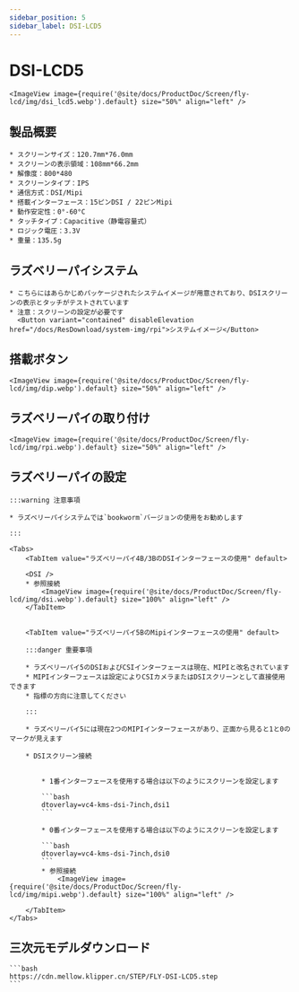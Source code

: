 ```yaml
---
sidebar_position: 5
sidebar_label: DSI-LCD5
---
```



# DSI-LCD5

    <ImageView image={require('@site/docs/ProductDoc/Screen/fly-lcd/img/dsi_lcd5.webp').default} size="50%" align="left" />

## 製品概要

    * スクリーンサイズ：120.7mm*76.0mm
    * スクリーンの表示領域：108mm*66.2mm
    * 解像度：800*480
    * スクリーンタイプ：IPS
    * 通信方式：DSI/Mipi
    * 搭載インターフェース：15ピンDSI / 22ピンMipi
    * 動作安定性：0°-60°C
    * タッチタイプ：Capacitive（静電容量式）
    * ロジック電圧：3.3V
    * 重量：135.5g

## ラズベリーパイシステム

    * こちらにはあらかじめパッケージされたシステムイメージが用意されており、DSIスクリーンの表示とタッチがテストされています
    * 注意：スクリーンの設定が必要です
      <Button variant="contained" disableElevation href="/docs/ResDownload/system-img/rpi">システムイメージ</Button>

## 搭載ボタン

    <ImageView image={require('@site/docs/ProductDoc/Screen/fly-lcd/img/dip.webp').default} size="50%" align="left" />

## ラズベリーパイの取り付け

    <ImageView image={require('@site/docs/ProductDoc/Screen/fly-lcd/img/rpi.webp').default} size="50%" align="left" />

## ラズベリーパイの設定

    :::warning 注意事項

    * ラズベリーパイシステムでは`bookworm`バージョンの使用をお勧めします

    :::

    <Tabs>
        <TabItem value="ラズベリーパイ4B/3BのDSIインターフェースの使用" default>
        
        <DSI />
        * 参照接続
            <ImageView image={require('@site/docs/ProductDoc/Screen/fly-lcd/img/dsi.webp').default} size="100%" align="left" />
        </TabItem>


        <TabItem value="ラズベリーパイ5BのMipiインターフェースの使用" default>

        :::danger 重要事項

        * ラズベリーパイ5のDSIおよびCSIインターフェースは現在、MIPIと改名されています
        * MIPIインターフェースは設定によりCSIカメラまたはDSIスクリーンとして直接使用できます
        * 指標の方向に注意してください

        :::

        * ラズベリーパイ5には現在2つのMIPIインターフェースがあり、正面から見ると1と0のマークが見えます

        * DSIスクリーン接続


            * 1番インターフェースを使用する場合は以下のようにスクリーンを設定します

            ```bash
            dtoverlay=vc4-kms-dsi-7inch,dsi1
            ```

            * 0番インターフェースを使用する場合は以下のようにスクリーンを設定します

            ```bash
            dtoverlay=vc4-kms-dsi-7inch,dsi0
            ```
            * 参照接続
                <ImageView image={require('@site/docs/ProductDoc/Screen/fly-lcd/img/mipi.webp').default} size="100%" align="left" />

        </TabItem>
    </Tabs>


## 三次元モデルダウンロード

    ```bash
    https://cdn.mellow.klipper.cn/STEP/FLY-DSI-LCD5.step
    ```